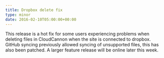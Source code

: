 ```yaml
---
title: Dropbox delete fix
type: minor
date: 2016-02-10T05:00:00+00:00
---
```


This release is a hot fix for some users experiencing problems when deleting files in CloudCannon when the site is connected to dropbox. GitHub syncing previously allowed syncing of unsupported files, this has also been patched. A larger feature release will be online later this week.